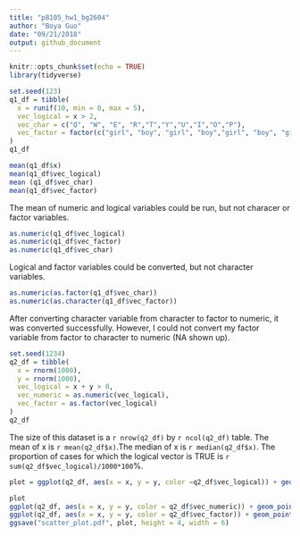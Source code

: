 ```yaml
---
title: "p8105_hw1_bg2604"
author: "Boya Guo"
date: "09/21/2018"
output: github_document
---
```


```r
knitr::opts_chunk$set(echo = TRUE)
library(tidyverse)
```


```r
set.seed(123)
q1_df = tibble(
  x = runif(10, min = 0, max = 5),
  vec_logical = x > 2,
  vec_char = c("Q", "W", "E", "R","T","Y","U","I","O","P"),
  vec_factor = factor(c("girl", "boy", "girl", "boy","girl", "boy", "girl", "boy","girl", "boy"))
)
q1_df

mean(q1_df$x)
mean(q1_df$vec_logical)
mean (q1_df$vec_char)
mean(q1_df$vec_factor)
```

The mean of numeric and logical variables could be run, but not characer or factor variables. 

```r
as.numeric(q1_df$vec_logical)
as.numeric(q1_df$vec_factor)
as.numeric(q1_df$vec_char)
```

Logical and factor variables could be converted, but not character variables.

```r
as.numeric(as.factor(q1_df$vec_char))
as.numeric(as.character(q1_df$vec_factor))
```
After converting character variable from character to factor to numeric, it was converted successfully. However, I could not convert my factor variable from factor to character to numeric (NA shown up).

```r
set.seed(1234)
q2_df = tibble(
  x = rnorm(1000),
  y = rnorm(1000),
  vec_logical = x + y > 0,
  vec_numeric = as.numeric(vec_logical),
  vec_factor = as.factor(vec_logical)
)
q2_df
```

The size of this dataset is a `r nrow(q2_df)` by `r ncol(q2_df)` table. The mean of x is `r mean(q2_df$x)`.The median of x is `r median(q2_df$x)`. The proportion of cases for which the logical vector is TRUE is `r sum(q2_df$vec_logical)/1000*100`%.


```r
plot = ggplot(q2_df, aes(x = x, y = y, color =q2_df$vec_logical)) + geom_point()

plot
ggplot(q2_df, aes(x = x, y = y, color = q2_df$vec_numeric)) + geom_point()
ggplot(q2_df, aes(x = x, y = y, color = q2_df$vec_factor)) + geom_point()
ggsave("scatter_plot.pdf", plot, height = 4, width = 6)
```
